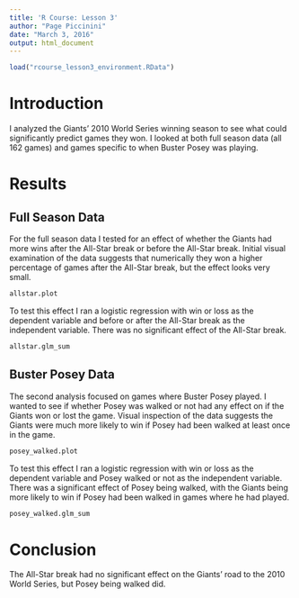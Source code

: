 ```yaml
---
title: 'R Course: Lesson 3'
author: "Page Piccinini"
date: "March 3, 2016"
output: html_document
---
```

```r
load("rcourse_lesson3_environment.RData")
```

# Introduction

I analyzed the Giants' 2010 World Series winning season to see what could significantly predict games they won. I looked at both full season data (all 162 games) and games specific to when Buster Posey was playing.


# Results

## Full Season Data

For the full season data I tested for an effect of whether the Giants had more wins after the All-Star break or before the All-Star break. Initial visual examination of the data suggests that numerically they won a higher percentage of games after the All-Star break, but the effect looks very small.

```r
allstar.plot
```

To test this effect I ran a logistic regression with win or loss as the dependent variable and before or after the All-Star break as the independent variable. There was no significant effect of the All-Star break.

```r
allstar.glm_sum
```

## Buster Posey Data

The second analysis focused on games where Buster Posey played. I wanted to see if whether Posey was walked or not had any effect on if the Giants won or lost the game. Visual inspection of the data suggests the Giants were much more likely to win if Posey had been walked at least once in the game.

```r
posey_walked.plot
```

To test this effect I ran a logistic regression with win or loss as the dependent variable and Posey walked or not as the independent variable. There was a significant effect of Posey being walked, with the Giants being more likely to win if Posey had been walked in games where he had played.

```r
posey_walked.glm_sum
```


# Conclusion

The All-Star break had no significant effect on the Giants' road to the 2010 World Series, but Posey being walked did.